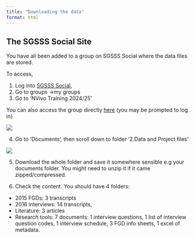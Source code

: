```yaml
---
title: "Downloading the data"
format: html
---
```


## The SGSSS Social Site 

You have all been added to a group on SGSSS Social where the data files are stored. 

To access, 

1. Log into [SGSSS Social](https://social.sgsss.ac.uk/), 
2. Go to groups ->my groups
3. Go to 'NVivo Training 2024/25'

You can also access the group directly [here](https://social.sgsss.ac.uk/groups/nvivo-training-2024-25/) (you may be prompted to log in)

![](Images/Social Nvivo page.png)

4. Go to 'Documents', then scroll down to folder '2.Data and Project files'

![](Images/Documents.png)

5. Download the whole folder and save it somewhere sensible e.g your documents folder. You might need to unzip it if it came zipped/compressed. 

6.  Check the content. You should have 4 folders: 

  + 2015 FGDs: 3 transcripts 
  + 2016 interviews: 14 transcripts, 
  + Literature: 3 articles 
  + Research tools: 7 documents: 1 interview questions, 1 list of interview question codes, 1 interview schedule, 3 FGD info sheets, 1 excel of metadata. 

